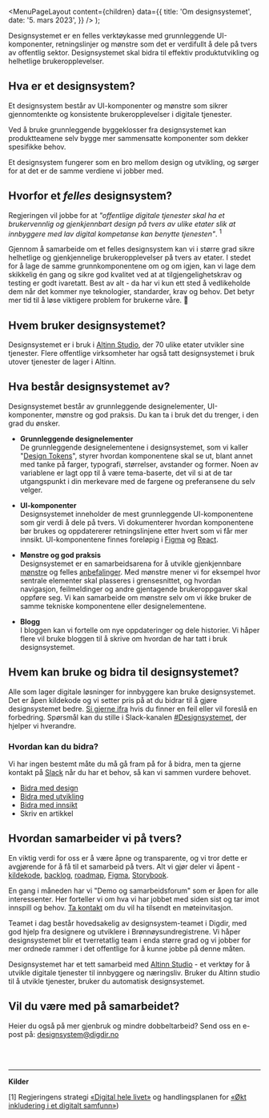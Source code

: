 
<Meta
  title='Om designsystemet'
  description='Designsystemet er en felles verktøykasse med grunnleggende UI-komponenter, retningslinjer og mønstre som det er verdifullt å dele på tvers av offentlig sektor.'
/>

  <MenuPageLayout
    content={children}
    data={{
      title: 'Om designsystemet',
      date: '5. mars 2023',
    }}
  />
);

Designsystemet er en felles verktøykasse med grunnleggende UI-komponenter, retningslinjer og mønstre som det er verdifullt å dele på tvers av offentlig sektor. Designsystemet skal bidra til effektiv produktutvikling og helhetlige brukeropplevelser.

## Hva er et designsystem?

Et designsystem består av UI-komponenter og mønstre som sikrer gjennomtenkte og konsistente brukeropplevelser i digitale tjenester.

Ved å bruke grunnleggende byggeklosser fra designsystemet kan produktteamene selv bygge mer sammensatte komponenter som dekker spesifikke behov.

Et designsystem fungerer som en bro mellom design og utvikling, og sørger for at det er de samme verdiene vi jobber med.

## Hvorfor et _felles_ designsystem?

Regjeringen vil jobbe for at _"offentlige digitale tjenester skal ha et brukervennlig og gjenkjennbart design på tvers av ulike etater slik at innbyggere med lav digital kompetanse kan benytte tjenesten"_. <sup>1</sup>

Gjennom å samarbeide om et felles designsystem kan vi i større grad sikre helhetlige og gjenkjennelige brukeropplevelser på tvers av etater. I stedet for å lage de samme grunnkomponentene om og om igjen, kan vi lage dem skikkelig én gang og sikre god kvalitet ved at at tilgjengelighetskrav og testing er godt ivaretatt. Best av alt - da har vi kun ett sted å vedlikeholde dem når det kommer nye teknologier, standarder, krav og behov. Det betyr mer tid til å løse viktigere problem for brukerne våre. 🎉

## Hvem bruker designsystemet?

Designsystemet er i bruk i [Altinn Studio](https://altinn.studio/), der 70 ulike etater utvikler sine tjenester. Flere offentlige virksomheter har også tatt designsystemet i bruk utover tjenester de lager i Altinn.

## Hva består designsystemet av?

Designsystemet består av grunnleggende designelementer, UI-komponenter, mønstre og god praksis. Du kan ta i bruk det du trenger, i den grad du ønsker.

- **Grunnleggende designelementer** \
  De grunnleggende designelementene i designsystemet, som vi kaller "[Design Tokens](/grunnleggende/designelementer/design-tokens)", styrer hvordan komponentene skal se ut, blant annet med tanke på farger, typografi, størrelser, avstander og former. Noen av variablene er lagt opp til å være tema-baserte, det vil si at de tar utgangspunkt i din merkevare med de fargene og preferansene du selv velger.

- **UI-komponenter** \
  Designsystemet inneholder de mest grunnleggende UI-komponentene som gir verdi å dele på tvers. Vi dokumenterer hvordan komponentene bør brukes og oppdatererer retningslinjene etter hvert som vi får mer innsikt. UI-komponentene finnes foreløpig i [Figma](https://www.figma.com/@designsystemet) og [React](https://storybook.designsystemet.no).

- **Mønstre og god praksis** \
  Designsystemet er en samarbeidsarena for å utvikle gjenkjennbare [mønstre](/monstre) og felles [anbefalinger](/god-praksis). Med mønstre mener vi for eksempel hvor sentrale elementer skal plasseres i grensesnittet, og hvordan navigasjon, feilmeldinger og andre gjentagende brukeroppgaver skal oppføre seg. Vi kan samarbeide om mønstre selv om vi ikke bruker de samme tekniske komponentene eller designelementene.

- **Blogg** \
  I bloggen kan vi fortelle om nye oppdateringer og dele historier. Vi håper flere vil bruke bloggen til å skrive om hvordan de har tatt i bruk designsystemet.

## Hvem kan bruke og bidra til designsystemet?

Alle som lager digitale løsninger for innbyggere kan bruke designsystemet. Det er åpen kildekode og vi setter pris på at du bidrar til å gjøre designsystemet bedre. [Si gjerne ifra](https://github.com/digdir/designsystemet/issues/new/choose) hvis du finner en feil eller vil foreslå en forbedring. Spørsmål kan du stille i Slack-kanalen [#Designsystemet](https://join.slack.com/t/designsystemet/shared_invite/zt-2438eotl3-a4266Vd2IeqMWO8TBw5PrQ), der hjelper vi hverandre.

### Hvordan kan du bidra?

Vi har ingen bestemt måte du må gå fram på for å bidra, men ta gjerne kontakt på [Slack](https://join.slack.com/t/designsystemet/shared_invite/zt-2438eotl3-a4266Vd2IeqMWO8TBw5PrQ) når du har et behov, så kan vi sammen vurdere behovet.

- [Bidra med design](/grunnleggende/for-designere/bidra-i-figma)
- [Bidra med utvikling](https://github.com/digdir/designsystemet/blob/main/CONTRIBUTING.md)
- [Bidra med innsikt](https://github.com/digdir/innsiktsbibliotek)
- Skriv en artikkel

## Hvordan samarbeider vi på tvers?

En viktig verdi for oss er å være åpne og transparente, og vi tror dette er avgjørende for å få til et samarbeid på tvers. Alt vi gjør deler vi åpent - [kildekode](https://github.com/digdir/designsystemet), [backlog](https://github.com/orgs/digdir/projects/3/views/1), [roadmap](https://github.com/digdir/designsystemet/issues/1435), [Figma](https://www.figma.com/@designsystemet), [Storybook](https://storybook.designsystemet.no).

En gang i måneden har vi "Demo og samarbeidsforum" som er åpen for alle interessenter. Her forteller vi om hva vi har jobbet med siden sist og tar imot innspill og behov. [Ta kontakt](mailto:designsystem@digdir.no) om du vil ha tilsendt en møteinvitasjon.

Teamet i dag består hovedsakelig av designsystem-teamet i Digdir, med god hjelp fra designere og utviklere i Brønnøysundregistrene. Vi håper designsystemet blir et tverretatlig team i enda større grad og vi jobber for mer ordnede rammer i det offentlige for å kunne jobbe på denne måten.

Designsystemet har et tett samarbeid med [Altinn Studio](https://altinn.studio/) - et verktøy for å utvikle digitale tjenester til innbyggere og næringsliv. Bruker du Altinn studio til å utvikle tjenester, bruker du automatisk designsystemet.

## Vil du være med på samarbeidet?

Heier du også på mer gjenbruk og mindre dobbeltarbeid? Send oss en e-post på:
[designsystem@digdir.no](mailto:designsystem@digdir.no)

<br />
<br />

---

**Kilder**

[1] Regjeringens strategi [«Digital hele livet»](https://www.regjeringen.no/contentassets/8f8751780e9749bfa8946526b51f10f4/digital-hele-livet.pdf)
og handlingsplanen for [«Økt inkludering i et digitalt samfunn»](https://www.regjeringen.no/no/dokumenter/handlingsplan-for-auka-inkludering-i-eit-digitalt-samfunn/id2984233/))

<br />
<br />
